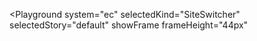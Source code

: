 

<Playground
  system="ec"
  selectedKind="SiteSwitcher"
  selectedStory="default"
  showFrame
  frameHeight="44px"
>
  <SiteSwitcher
    info={demoContent.info}
    political={demoContent.political}
    variant={demoContent.variant}
  />
</Playground>

